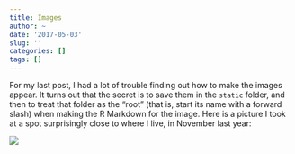```yaml
---
title: Images
author: ~
date: '2017-05-03'
slug: ''
categories: []
tags: []
---
```


For my last post, I had a lot of trouble finding out how to make the images appear. It turns out that the secret is to save them in the `static` folder, and then to treat that folder as the "root" (that is, start its name with a forward slash) when making the R Markdown for the image. Here is a picture I took at a spot surprisingly close to where I live, in November last year:

![](/IMG894.jpg)